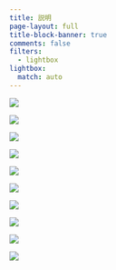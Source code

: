 ```yaml
---
title: 説明
page-layout: full
title-block-banner: true
comments: false
filters:
  - lightbox
lightbox:
  match: auto
---
```


::: {layout-ncol=3}
![](slides/s5c/slides001.jpg){group="slides"}

![](slides/s5c/slides002.jpg){group="slides"}

![](slides/s5c/slides003.jpg){group="slides"}

![](slides/s5c/slides004.jpg){group="slides"}

![](slides/s5c/slides005.jpg){group="slides"}

![](slides/s5c/slides006.jpg){group="slides"}

![](slides/s5c/slides007.jpg){group="slides"}

![](slides/s5c/slides008.jpg){group="slides"}

![](slides/s5c/slides009.jpg){group="slides"}

![](slides/s5c/slides010.jpg){group="slides"}
:::

